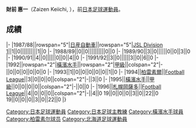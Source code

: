{{Infobox football biography
|name=財前惠一
|image=
|fullname=財前惠一
|birth_date={{Birth date and age|1968|6|17}}
|cityofbirth=[[北海道|北海道]]
|countryofbirth=[[日本|日本]]
|position=[[中场|中场]]
|currentclub=
|years=1987-1993<br/>1994<br/>1995<br/>1996
|clubs=[[橫濱水手|日産自動車/橫濱水手]]<br/>[[柏雷素爾|柏雷素爾]]<br/>[[橫濱水手|橫濱水手]]<br/>[[札幌岡薩多|札幌岡薩多]]
|caps(goals)=
|nationalyears=
|nationalteam=
|nationalcaps(goals)=
| manageryears1 = 2013-2014
| managerclubs1 = [[北海道札幌岡薩多|北海道札幌岡薩多]]
}}
'''財前 惠一'''（Zaizen Keiichi, {{Bd|1968年|6月17日||}}），前[[日本|日本]][[足球|足球]][[運動員|運動員]]。

==成績==
{{Football player club statistics 1|YYN}}
{{Football player club statistics 2|JPN|YYN}}
|-
|1987/88||rowspan="5"|[[橫濱水手|日産自動車]]||rowspan="5"|[[Japan_Soccer_League|JSL Division 1]]||1||0||||||||||1||0
|-
|1988/89||0||0||||||||||0||0
|-
|1989/90||3||0||||||0||0||3||0
|-
|1990/91||4||0||||||0||0||4||0
|-
|1991/92||3||0||||||3||0||6||0
|-
|1992||rowspan="2"|[[橫濱水手|橫濱水手]]||rowspan="2"|[[日本職業足球甲級聯賽|甲級]]||colspan="2"|-||0||0||0||0||0||0
|-
|1993||1||0||0||0||0||0||1||0
|-
|1994||[[柏雷素爾|柏雷素爾]]||[[Japan_Football_League|Football League]]||3||0||0||0||colspan="2"|-||3||0
|-
|1995||[[橫濱水手|橫濱水手]]||[[日本職業足球甲級聯賽|甲級]]||0||0||0||0||colspan="2"|-||0||0
|-
|1996||[[札幌岡薩多|札幌岡薩多]]||[[Japan_Football_League|Football League]]||4||0||0||0||colspan="2"|-||4||0
{{Football player club statistics 3|1|JPN}}19||0||0||0||3||0||22||0
{{Football player club statistics 5}}19||0||0||0||3||0||22||0
|}

{{Japan-sport-bio-stub}}
{{Soccer-player-stub}}

[[Category:日本足球運動員|Category:日本足球運動員]]
[[Category:日本足球主教練|Category:日本足球主教練]]
[[Category:橫濱水手球員|Category:橫濱水手球員]]
[[Category:柏雷素尔球员|Category:柏雷素尔球员]]
[[Category:北海道足球運動員|Category:北海道足球運動員]]
